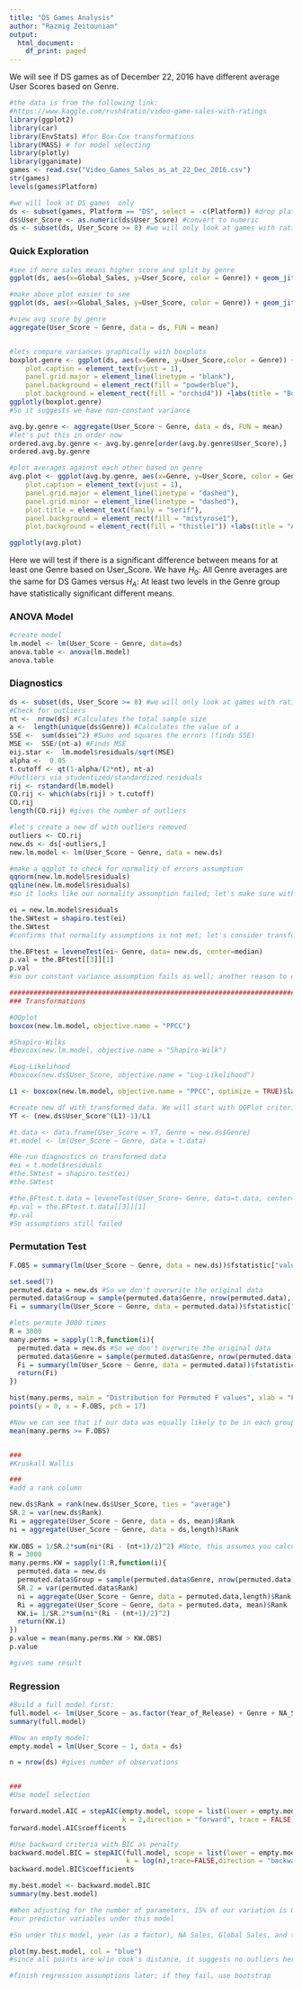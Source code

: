---
title: "DS Games Analysis"
author: "Razmig Zeitounian"
output:
  html_document:
    df_print: paged
---

We will see if DS games as of December 22, 2016 have different average User Scores based on Genre.

```{r, echo = FALSE}
#the data is from the following link:
#https://www.kaggle.com/rush4ratio/video-game-sales-with-ratings
library(ggplot2)
library(car)
library(EnvStats) #for Box-Cox transformations
library(MASS) # for model selecting
library(plotly)
library(gganimate)
games <- read.csv("Video_Games_Sales_as_at_22_Dec_2016.csv")
str(games)
levels(games$Platform)

#we will look at DS games  only
ds <- subset(games, Platform == "DS", select = -c(Platform)) #drop platform column since we no longer need it
ds$User_Score <- as.numeric(ds$User_Score) #convert to numeric
ds <- subset(ds, User_Score >= 8) #we will only look at games with ratings of at least 8
```

### Quick Exploration
```{r, echo=FALSE}
#see if more sales means higher score and split by genre
ggplot(ds, aes(x=Global_Sales, y=User_Score, color = Genre)) + geom_jitter(alpha=.3) + facet_grid(.~Genre) + theme(legend.position = "none")

#make above plot easier to see
ggplot(ds, aes(x=Global_Sales, y=User_Score, color = Genre)) + geom_jitter(alpha=.3) + facet_grid(Genre~.) + theme(legend.position = "none")  + scale_x_discrete(limits=c(0:10)) 

#view avg score by genre
aggregate(User_Score ~ Genre, data = ds, FUN = mean)


#lets compare variances graphically with boxplots
boxplot.genre <- ggplot(ds, aes(x=Genre, y=User_Score,color = Genre)) + geom_boxplot() + theme(legend.position = "none") + theme(plot.subtitle = element_text(vjust = 1), 
    plot.caption = element_text(vjust = 1), 
    panel.grid.major = element_line(linetype = "blank"), 
    panel.background = element_rect(fill = "powderblue"), 
    plot.background = element_rect(fill = "orchid4")) +labs(title = "Boxplots of User Score vs Genre")
ggplotly(boxplot.genre)
#So it suggests we have non-constant variance

avg.by.genre <- aggregate(User_Score ~ Genre, data = ds, FUN = mean)
#let's put this in order now
ordered.avg.by.genre <- avg.by.genre[order(avg.by.genre$User_Score),]
ordered.avg.by.genre

#plot averages against each other based on genre
avg.plot <- ggplot(avg.by.genre, aes(x=Genre, y=User_Score, color = Genre)) + geom_jitter() + theme(plot.subtitle = element_text(vjust = 1), 
    plot.caption = element_text(vjust = 1), 
    panel.grid.major = element_line(linetype = "dashed"), 
    panel.grid.minor = element_line(linetype = "dashed"), 
    plot.title = element_text(family = "serif"), 
    panel.background = element_rect(fill = "mistyrose1"), 
    plot.background = element_rect(fill = "thistle1")) +labs(title = "Average User Score by Genre")

ggplotly(avg.plot)
```

Here we will test if there is a significant difference between means for at least one Genre based on User_Score. We have $H_0:$ All Genre averages are the same for DS Games versus $H_A:$ At least two levels in the Genre group have statistically significant different means.

### ANOVA Model
```{r,echo=FALSE}
#create model
lm.model <- lm(User_Score ~ Genre, data=ds)
anova.table <- anova(lm.model)
anova.table
```


### Diagnostics
```{r, echo=FALSE}
ds <- subset(ds, User_Score >= 8) #we will only look at games with ratings of at least 8
#Check for outliers
nt <-  nrow(ds) #Calculates the total sample size
a <-  length(unique(ds$Genre)) #Calculates the value of a
SSE <-  sum(ds$ei^2) #Sums and squares the errors (finds SSE)
MSE <-  SSE/(nt-a) #Finds MSE
eij.star <-  lm.model$residuals/sqrt(MSE)
alpha <-  0.05
t.cutoff <- qt(1-alpha/(2*nt), nt-a)
#Outliers via studentized/standardized residuals
rij <- rstandard(lm.model)
CO.rij <- which(abs(rij) > t.cutoff)
CO.rij
length(CO.rij) #gives the number of outliers

#let's create a new df with outliers removed
outliers <- CO.rij
new.ds <- ds[-outliers,]
new.lm.model <- lm(User_Score ~ Genre, data = new.ds)

#make a qqplot to check for normality of errors assumption
qqnorm(new.lm.model$residuals)
qqline(new.lm.model$residuals)
#so it looks like our normality assumption failed; let's make sure with SW Test

ei = new.lm.model$residuals
the.SWtest = shapiro.test(ei)
the.SWtest
#confirms that normality assumptions is not met; let's consider transformations

the.BFtest = leveneTest(ei~ Genre, data= new.ds, center=median)
p.val = the.BFtest[[3]][1]
p.val
#so our constant variance assumption fails as well; another reason to consider transformations

################################################################################################
### Transformations

#QQplot
boxcox(new.lm.model, objective.name = "PPCC")

#Shapiro-Wilks
#boxcox(new.lm.model, objective.name = "Shapiro-Wilk")

#Log-Likelihood
#boxcox(new.ds$User_Score, objective.name = "Log-Likelihood")

L1 <- boxcox(new.lm.model, objective.name = "PPCC", optimize = TRUE)$lambda

#create new df with transformed data. We will start with QQPlot criteria
YT <- (new.ds$User_Score^(L1)-1)/L1

#t.data <- data.frame(User_Score = YT, Genre = new.ds$Genre)
#t.model <- lm(User_Score ~ Genre, data = t.data)

#Re-run diagnostics on transformed data
#ei = t.model$residuals
#the.SWtest = shapiro.test(ei)
#the.SWtest

#the.BFtest.t.data = leveneTest(User_Score~ Genre, data=t.data, center=median)
#p.val = the.BFtest.t.data[[3]][1]
#p.val
#So assumptions still failed
```

### Permutation Test
```{r, echo = F}
F.OBS = summary(lm(User_Score ~ Genre, data = new.ds))$fstatistic["value"]

set.seed(7)
permuted.data = new.ds #So we don't overwrite the original data
permuted.data$Group = sample(permuted.data$Genre, nrow(permuted.data), replace = FALSE) #Permuting the groups
Fi = summary(lm(User_Score ~ Genre, data = permuted.data))$fstatistic["value"]

#lets permute 3000 times
R = 3000
many.perms = sapply(1:R,function(i){
  permuted.data = new.ds #So we don't overwrite the original data
  permuted.data$Genre = sample(permuted.data$Genre, nrow(permuted.data), replace = FALSE) #Permuting the groups
  Fi = summary(lm(User_Score ~ Genre, data = permuted.data))$fstatistic["value"]
  return(Fi)
})

hist(many.perms, main = "Distribution for Permuted F values", xlab = "Fi")
points(y = 0, x = F.OBS, pch = 17)

#Now we can see that if our data was equally likely to be in each group, we would see our test-statistic with probability:
mean(many.perms >= F.OBS)


###
#Kruskall Wallis

###
#add a rank column

new.ds$Rank = rank(new.ds$User_Score, ties = "average")
SR.2 = var(new.ds$Rank)
Ri = aggregate(User_Score ~ Genre, data = ds, mean)$Rank
ni = aggregate(User_Score ~ Genre, data = ds,length)$Rank
 
KW.OBS = 1/SR.2*sum(ni*(Ri - (nt+1)/2)^2) #Note, this assumes you calculate ni and Ri above
R = 3000
many.perms.KW = sapply(1:R,function(i){
  permuted.data = new.ds
  permuted.data$Group = sample(permuted.data$Genre, nrow(permuted.data), replace = FALSE) #Permuting the groups
  SR.2 = var(permuted.data$Rank)
  ni = aggregate(User_Score ~ Genre, data = permuted.data,length)$Rank
  Ri = aggregate(User_Score ~ Genre, data = permuted.data, mean)$Rank
  KW.i= 1/SR.2*sum(ni*(Ri - (nt+1)/2)^2) 
  return(KW.i)
})
p.value = mean(many.perms.KW > KW.OBS)
p.value

#gives same result
```

### Regression
```{r,echo=F}
#Build a full model first:
full.model <- lm(User_Score ~ as.factor(Year_of_Release) + Genre + NA_Sales + EU_Sales + JP_Sales + Other_Sales + Global_Sales + Rating, data = ds)
summary(full.model)

#Now an empty model:
empty.model = lm(User_Score ~ 1, data = ds)

n = nrow(ds) #gives number of observations


###
#Use model selection

forward.model.AIC = stepAIC(empty.model, scope = list(lower = empty.model, upper= full.model), 
                            k = 2,direction = "forward", trace = FALSE)
forward.model.AIC$coefficents

#Use backward criteria with BIC as penalty
backward.model.BIC = stepAIC(full.model, scope = list(lower = empty.model, upper= full.model),
                             k = log(n),trace=FALSE,direction = "backward")
backward.model.BIC$coefficients

my.best.model <- backward.model.BIC
summary(my.best.model)

#When adjusting for the number of parameters, 15% of our variation is User Score is explained by
#our predictor variables under this model

#So under this model, year (as a factor), NA Sales, Global Sales, and the given ratings (with one being used as a baseline) are our significant predictor variables for User Score.

plot(my.best.model, col = "blue")
#since all points are w/in cook's distance, it suggests no outliers here

#finish regression assumptions later; if they fail, use bootstrap
```

